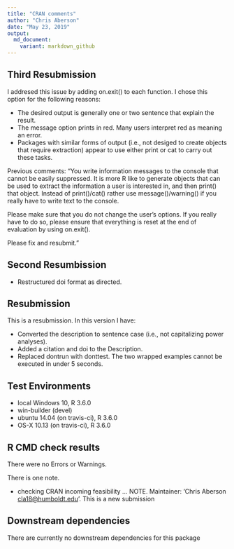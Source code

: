 ---
title: "CRAN comments"
author: "Chris Aberson"
date: "May 23, 2019"
output: 
  md_document:
    variant: markdown_github
---

## Third Resubmission

I addresed this issue by adding on.exit() to each function. I chose this option for the following reasons:

* The desired output is generally one or two sentence that explain the result.  
* The message option prints in red. Many users interpret red as meaning an error.  
* Packages with similar forms of output (i.e., not desiged to create objects that require extraction) appear to use either print or cat to carry out these tasks.  

Previous comments: "You write information messages to the console that cannot be easily
suppressed. It is more R like to generate objects that can be used to
extract the information a user is interested in, and then print() that
object. Instead of print()/cat() rather use message()/warning() if you
really have to write text to the console.

Please make sure that you do not change the user's options. If you
really have to do so, please ensure that everything is reset at the end
of evaluation by using on.exit().

Please fix and resubmit."

## Second Resumbission  

* Restructured doi format as directed.  

## Resubmission  

This is a resubmission. In this version I have:

* Converted the description to sentence case (i.e., not capitalizing power analyses).    
* Added a citation and doi to the Description.  
* Replaced dontrun with donttest. The two wrapped examples cannot be executed in under 5 seconds.  

## Test Environments
* local Windows 10, R 3.6.0  
* win-builder (devel)  
* ubuntu 14.04 (on travis-ci), R 3.6.0  
* OS-X 10.13 (on travis-ci), R 3.6.0

## R CMD check results

There were no Errors or Warnings.  

There is one note.  

* checking CRAN incoming feasibility ... NOTE. Maintainer: 'Chris Aberson <cla18@humboldt.edu>'. This is a new submission

## Downstream dependencies

There are currently no downstream dependencies for this package

